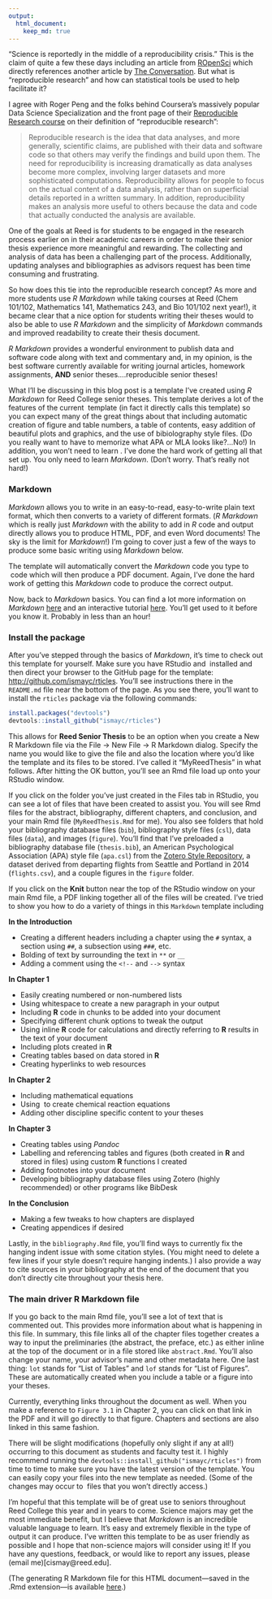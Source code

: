 ```yaml
---
output: 
  html_document:
    keep_md: true
---
```


"Science is reportedly in the middle of a reproducibility crisis."  This is the claim of quite a few these days including an article from [ROpenSci](https://ropensci.org/blog/2014/06/09/reproducibility/) which directly references another article by [The Conversation](http://theconversation.com/science-is-in-a-reproducibility-crisis-how-do-we-resolve-it-16998).  But what is "reproducible research" and how can statistical tools be used to help facilitate it?

I agree with Roger Peng and the folks behind Coursera's massively popular  Data Science Specialization and the front page of their [Reproducible Research course](https://www.coursera.org/course/repdata) on their definition of "reproducible research":

> Reproducible research is the idea that data analyses, and more generally, scientific claims, are published with their data and software code so that others may verify the findings and build upon them.  The need for reproducibility is increasing dramatically as data analyses become more complex, involving larger datasets and more sophisticated computations. Reproducibility allows for people to focus on the actual content of a data analysis, rather than on superficial details reported in a written summary. In addition, reproducibility makes an analysis more useful to others because the data and code that actually conducted the analysis are available. 

One of the goals at Reed is for students to be engaged in the research process earlier on in their academic careers in order to make their senior thesis experience more meaningful and rewarding.  The collecting and analysis of data has been a challenging part of the process.  Additionally, updating analyses and bibliographies as advisors request has been time consuming and frustrating.

So how does this tie into the reproducible research concept?  As more and more students use *R Markdown* while taking courses at Reed (Chem 101/102, Mathematics 141, Mathematics 243, and Bio 101/102 next year!), it became clear that a nice option for students writing their theses would to also be able to use *R Markdown* and the simplicity of *Markdown* commands and improved readability to create their thesis document.

*R Markdown* provides a wonderful environment to publish data and software code along with text and commentary and, in my opinion, is the best software currently available for writing journal articles, homework assignments, **AND** senior theses....reproducible senior theses!

What I'll be discussing in this blog post is a template I've created using *R Markdown* for Reed College senior theses.  This template derives a lot of the features of the current \LaTeX\ template (in fact it directly calls this template) so you can expect many of the great things about that including automatic creation of figure and table numbers, a table of contents, easy addition of beautiful plots and graphics, and the use of bibiolography style files.  (Do you really want to have to memorize what APA or MLA looks like?...No!)  In addition, you won't need to learn \LaTeX.  I've done the hard work of getting all that set up.  You only need to learn *Markdown*.  (Don't worry.  That's really not hard!)

### Markdown

*Markdown* allows you to write in an easy-to-read, easy-to-write plain text format, which then converts to a variety of different formats.  (*R Markdown* which is really just *Markdown* with the ability to add in *R* code and output directly allows you to produce HTML, PDF, and even Word documents!  The sky is the limit for *Markdown*!)  I'm going to cover just a few of the ways to produce some basic writing using *Markdown* below.  

The template will automatically convert the *Markdown* code you type to \LaTeX\ code which will then produce a PDF document.  Again, I've done the hard work of getting this *Markdown* code to produce the correct output.

Now, back to *Markdown* basics.  You can find a lot more information on *Markdown* [here](https://help.github.com/articles/markdown-basics/) and an interactive tutorial [here](http://markdowntutorial.com/).  You'll get used to it before you know it.  Probably in less than an hour!

### Install the package

After you've stepped through the basics of _Markdown_, it's time to check out this template for yourself.  Make sure you have RStudio and \LaTeX\ installed and then direct your browser to the GitHub page for the template: <http://github.com/ismayc/rticles>.  You'll see instructions there in the `README.md` file near the bottom of the page.  As you see there, you'll want to install the `rticles` package via the following commands:

```r
install.packages("devtools")
devtools::install_github("ismayc/rticles")
```

This allows for **Reed Senior Thesis** to be an option when you create a New R Markdown file via the File -> New File -> R Markdown dialog.  Specify the name you would like to give the file and also the location where you'd like the template and its files to be stored.  I've called it "MyReedThesis" in what follows.  After hitting the OK button, you'll see an Rmd file load up onto your RStudio window.  

If you click on the folder you've just created in the Files tab in RStudio, you can see a lot of files that have been created to assist you.  You will see Rmd files for the abstract, bibliography, different chapters, and conclusion, and your main Rmd file (`MyReedThesis.Rmd` for me).  You also see folders that hold your bibliography database files (`bib`), bibliography style files (`csl`), data files (`data`), and images (`figure`).  You'll find that I've preloaded a bibliography database file (`thesis.bib`), an American Psychological Association (APA) style file (`apa.csl`) from the [Zotero Style Repository](https://www.zotero.org/styles), a dataset derived from departing flights from Seattle and Portland in 2014 (`flights.csv`), and a couple figures in the `figure` folder.

If you click on the **Knit** button near the top of the RStudio window on your main Rmd file, a PDF linking together all of the files will be created.  I've tried to show you how to do a variety of things in this `Markdown` template including

**In the Introduction**

- Creating a different headers including a chapter using the `#` syntax, a section using `##`, a subsection using `###`, etc.
- Bolding of text by surrounding the text in `**` or `__`
- Adding a comment using the `<!--` and `-->` syntax

**In Chapter 1**

- Easily creating numbered or non-numbered lists
- Using whitespace to create a new paragraph in your output
- Including **R** code in chunks to be added into your document
- Specifying different chunk options to tweak the output
- Using inline **R** code for calculations and directly referring to **R** results in the text of your document
- Including plots created in **R**
- Creating tables based on data stored in **R**
- Creating hyperlinks to web resources

**In Chapter 2**

- Including mathematical equations
- Using \LaTeX\ to create chemical reaction equations
- Adding other discipline specific content to your theses

**In Chapter 3**

- Creating tables using _Pandoc_ 
- Labelling and referencing tables and figures (both created in **R** and stored in files) using custom **R** functions I created
- Adding footnotes into your document
- Developing bibliography database files using Zotero (highly recommended) or other programs like BibDesk

**In the Conclusion**

- Making a few tweaks to how chapters are displayed
- Creating appendices if desired

Lastly, in the `bibliography.Rmd` file, you'll find ways to currently fix the hanging indent issue with some citation styles.  (You might need to delete a few lines if your style doesn't require hanging indents.)  I also provide a way to cite sources in your bibliography at the end of the document that you don't directly cite throughout your thesis here.

### The main driver R Markdown file

If you go back to the main Rmd file, you'll see a lot of text that is commented out.  This provides more information about what is happening in this file.  In summary, this file links all of the chapter files together creates a way to input the preliminaries (the abstract, the preface, etc.) as either inline at the top of the document or in a file stored like `abstract.Rmd`.  You'll also change your name, your advisor's name and other metadata here. One last thing:  `lot` stands for "List of Tables" and `lof` stands for "List of Figures".  These are automatically created when you include a table or a figure into your theses.  

Currently, everything links throughout the document as well.  When you make a reference to `Figure 3.1` in Chapter 2, you can click on that link in the PDF and it will go directly to that figure.  Chapters and sections are also linked in this same fashion.

There will be slight modifications (hopefully only slight if any at all!) occurring to this document as students and faculty test it.  I highly recommend running the `devtools::install_github("ismayc/rticles")` from time to time to make sure you have the latest version of the template.  You can easily copy your files into the new template as needed.  (Some of the changes may occur to \LaTeX\ files that you won't directly access.)

I'm hopeful that this template will be of great use to seniors throughout Reed College this year and in years to come.  Science majors may get the most immediate benefit, but I believe that _Markdown_ is an incredible valuable language to learn.  It's easy and extremely flexible in the type of output it can produce.  I've written this template to be as user friendly as possible and I hope that non-science majors will consider using it!  If you have any questions, feedback, or would like to report any issues, please (email me)[cismay@reed.edu].

(The generating R Markdown file for this HTML document---saved in the .Rmd extension---is available [here](http://reed.edu/data-at-reed/software/R/blogposts/tables_blogpost.Rmd).)
